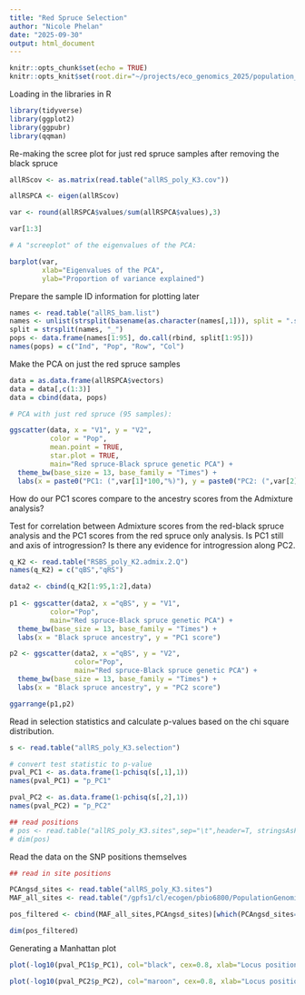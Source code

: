 ```yaml
---
title: "Red Spruce Selection"
author: "Nicole Phelan"
date: "2025-09-30"
output: html_document
---
```


```r
knitr::opts_chunk$set(echo = TRUE)
knitr::opts_knit$set(root.dir="~/projects/eco_genomics_2025/population_genomics/myresults/ANGSD/PCA_ADMIX/") 
```

Loading in the libraries in R

```r
library(tidyverse)
library(ggplot2)
library(ggpubr)
library(qqman)
```

Re-making the scree plot for just red spruce samples after removing the black spruce

```r
allRScov <- as.matrix(read.table("allRS_poly_K3.cov"))

allRSPCA <- eigen(allRScov)

var <- round(allRSPCA$values/sum(allRSPCA$values),3)

var[1:3]

# A "screeplot" of the eigenvalues of the PCA:

barplot(var, 
        xlab="Eigenvalues of the PCA", 
        ylab="Proportion of variance explained")
```

Prepare the sample ID information for plotting later

```r
names <- read.table("allRS_bam.list")
names <- unlist(strsplit(basename(as.character(names[,1])), split = ".sorted.rmdup.bam"))
split = strsplit(names, "_")
pops <- data.frame(names[1:95], do.call(rbind, split[1:95]))
names(pops) = c("Ind", "Pop", "Row", "Col")
```

Make the PCA on just the red spruce samples

```r
data = as.data.frame(allRSPCA$vectors)
data = data[,c(1:3)]
data = cbind(data, pops)

# PCA with just red spruce (95 samples):

ggscatter(data, x = "V1", y = "V2",
          color = "Pop",
          mean.point = TRUE,
          star.plot = TRUE,
          main="Red spruce-Black spruce genetic PCA") +
  theme_bw(base_size = 13, base_family = "Times") +
  labs(x = paste0("PC1: (",var[1]*100,"%)"), y = paste0("PC2: (",var[2]*100,"%)"))
```

How do our PC1 scores compare to the ancestry scores from the Admixture analysis? 

Test for correlation between Admixture scores from the red-black spruce analysis and the PC1 scores from the red spruce only analysis. Is PC1 still and axis of introgression? Is there any evidence for introgression along PC2.

```r
q_K2 <- read.table("RSBS_poly_K2.admix.2.Q")
names(q_K2) = c("qBS","qRS")

data2 <- cbind(q_K2[1:95,1:2],data)
  
p1 <- ggscatter(data2, x ="qBS", y = "V1",
          color="Pop",
          main="Red spruce-Black spruce genetic PCA") +
  theme_bw(base_size = 13, base_family = "Times") +
  labs(x = "Black spruce ancestry", y = "PC1 score")

p2 <- ggscatter(data2, x ="qBS", y = "V2",
                color="Pop",
                main="Red spruce-Black spruce genetic PCA") +
  theme_bw(base_size = 13, base_family = "Times") +
  labs(x = "Black spruce ancestry", y = "PC2 score")

ggarrange(p1,p2)
```

Read in selection statistics and calculate p-values based on the chi square distribution.

```r
s <- read.table("allRS_poly_K3.selection")

# convert test statistic to p-value
pval_PC1 <- as.data.frame(1-pchisq(s[,1],1))
names(pval_PC1) = "p_PC1"

pval_PC2 <- as.data.frame(1-pchisq(s[,2],1))
names(pval_PC2) = "p_PC2"

## read positions
# pos <- read.table("allRS_poly_K3.sites",sep="\t",header=T, stringsAsFactors=T)
# dim(pos)
```

Read the data on the SNP positions themselves

```r
## read in site positions

PCAngsd_sites <- read.table("allRS_poly_K3.sites")
MAF_all_sites <- read.table("/gpfs1/cl/ecogen/pbio6800/PopulationGenomics/ANGSD/allRS_poly.mafs.gz", header=T)

pos_filtered <- cbind(MAF_all_sites,PCAngsd_sites)[which(PCAngsd_sites==1),]

dim(pos_filtered)
```

Generating a Manhattan plot

```r
plot(-log10(pval_PC1$p_PC1), col="black", cex=0.8, xlab="Locus position", main="Selection outliers: PCAngsd PC1")

plot(-log10(pval_PC2$p_PC2), col="maroon", cex=0.8, xlab="Locus position", main="Selection outliers: PCAngsd PC2")
```

